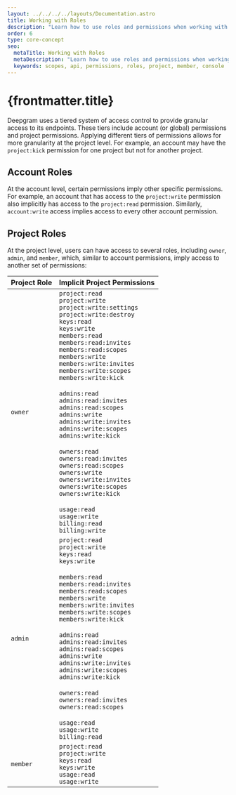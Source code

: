 ---
layout: ../../../../layouts/Documentation.astro
title: Working with Roles
description: "Learn how to use roles and permissions when working with the Deepgram API and Console."
order: 6
type: core-concept
seo:
  metaTitle: Working with Roles
  metaDescription: "Learn how to use roles and permissions when working with the Deepgram API and Console."
  keywords: scopes, api, permissions, roles, project, member, console
---

# {frontmatter.title}

Deepgram uses a tiered system of access control to provide granular access to its endpoints. These tiers include account (or global) permissions and project permissions. Applying different tiers of permissions allows for more granularity at the project level. For example, an account may have the `project:kick` permission for one project but not for another project.

## Account Roles

At the account level, certain permissions imply other specific permissions. For example, an account that has access to the `project:write` permission also implicitly has access to the `project:read` permission. Similarly, `account:write` access implies access to every other account permission.

## Project Roles

At the project level, users can have access to several roles, including `owner`, `admin`, and `member`, which, similar to account permissions, imply access to another set of permissions:

| Project Role | Implicit Project Permissions                                                                                                                                                                                                                                                                                                                                                                                                                                                                                                                                                                                                                                                                                                                                                 |
| ------------ | ---------------------------------------------------------------------------------------------------------------------------------------------------------------------------------------------------------------------------------------------------------------------------------------------------------------------------------------------------------------------------------------------------------------------------------------------------------------------------------------------------------------------------------------------------------------------------------------------------------------------------------------------------------------------------------------------------------------------------------------------------------------------------- |
| `owner`      | `project:read`<br />`project:write`<br />`project:write:settings`<br />`project:write:destroy`<br />`keys:read`<br />`keys:write`<br />`members:read`<br />`members:read:invites`<br />`members:read:scopes`<br />`members:write`<br />`members:write:invites`<br />`members:write:scopes`<br />`members:write:kick`<br /><br />`admins:read`<br />`admins:read:invites`<br />`admins:read:scopes`<br />`admins:write`<br />`admins:write:invites`<br />`admins:write:scopes`<br />`admins:write:kick`<br /><br />`owners:read`<br />`owners:read:invites`<br />`owners:read:scopes`<br />`owners:write`<br />`owners:write:invites`<br />`owners:write:scopes`<br />`owners:write:kick`<br /><br />`usage:read`<br />`usage:write`<br />`billing:read`<br />`billing:write` |
| `admin`      | `project:read`<br />`project:write`<br />`keys:read`<br />`keys:write`<br /><br />`members:read`<br />`members:read:invites`<br />`members:read:scopes`<br />`members:write`<br />`members:write:invites`<br />`members:write:scopes`<br />`members:write:kick`<br /><br />`admins:read`<br />`admins:read:invites`<br />`admins:read:scopes`<br />`admins:write`<br />`admins:write:invites`<br />`admins:write:scopes`<br />`admins:write:kick`<br /><br />`owners:read`<br />`owners:read:invites`<br />`owners:read:scopes`<br /><br />`usage:read`<br />`usage:write`<br />`billing:read`                                                                                                                                                                               |
| `member`     | `project:read`<br />`project:write`<br />`keys:read`<br />`keys:write`<br />`usage:read`<br />`usage:write`                                                                                                                                                                                                                                                                                                                                                                                                                                                                                                                                                                                                                                                                  |
